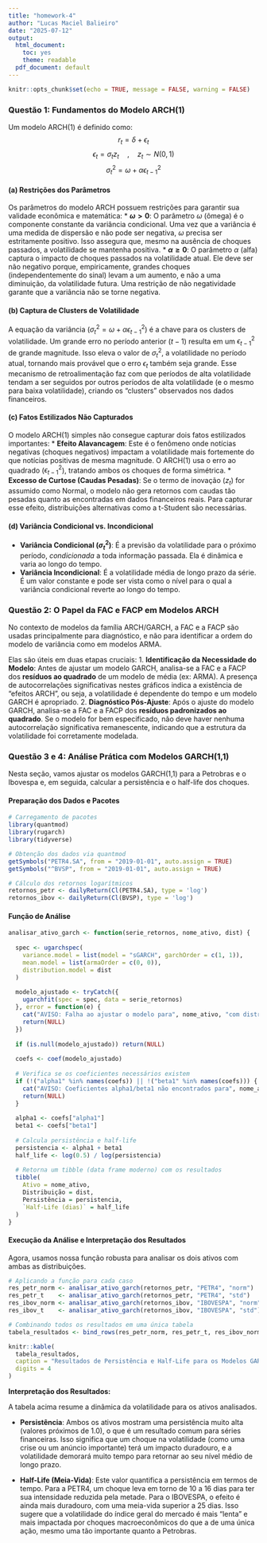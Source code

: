 ```yaml
---
title: "homework-4"
author: "Lucas Maciel Balieiro"
date: "2025-07-12"
output:
  html_document:
    toc: yes
    theme: readable
  pdf_document: default
---
```


```r
knitr::opts_chunk$set(echo = TRUE, message = FALSE, warning = FALSE)
```

### **Questão 1: Fundamentos do Modelo ARCH(1)**

Um modelo ARCH(1) é definido como:
$$ r_{t}=\delta+\epsilon_{t} $$
$$ \epsilon_{t}=\sigma_{t}z_{t} \quad , \quad z_{t}\sim N(0,1) $$
$$ \sigma_{t}^{2}=\omega+\alpha\epsilon_{t-1}^{2} $$

#### **(a) Restrições dos Parâmetros**

Os parâmetros do modelo ARCH possuem restrições para garantir sua validade econômica e matemática:
* **$\omega > 0$**: O parâmetro $\omega$ (ômega) é o componente constante da variância condicional. Uma vez que a variância é uma medida de dispersão e não pode ser negativa, $\omega$ precisa ser estritamente positivo. Isso assegura que, mesmo na ausência de choques passados, a volatilidade se mantenha positiva.
* **$\alpha \ge 0$**: O parâmetro $\alpha$ (alfa) captura o impacto de choques passados na volatilidade atual. Ele deve ser não negativo porque, empiricamente, grandes choques (independentemente do sinal) levam a um aumento, e não a uma diminuição, da volatilidade futura. Uma restrição de não negatividade garante que a variância não se torne negativa.

#### **(b) Captura de Clusters de Volatilidade**

A equação da variância ($\sigma_{t}^{2}=\omega+\alpha\epsilon_{t-1}^{2}$) é a chave para os clusters de volatilidade. Um grande erro no período anterior ($t-1$) resulta em um $\epsilon_{t-1}^{2}$ de grande magnitude. Isso eleva o valor de $\sigma_{t}^{2}$, a volatilidade no período atual, tornando mais provável que o erro $\epsilon_{t}$ também seja grande. Esse mecanismo de retroalimentação faz com que períodos de alta volatilidade tendam a ser seguidos por outros períodos de alta volatilidade (e o mesmo para baixa volatilidade), criando os "clusters" observados nos dados financeiros.

#### **(c) Fatos Estilizados Não Capturados**

O modelo ARCH(1) simples não consegue capturar dois fatos estilizados importantes:
* **Efeito Alavancagem**: Este é o fenômeno onde notícias negativas (choques negativos) impactam a volatilidade mais fortemente do que notícias positivas de mesma magnitude. O ARCH(1) usa o erro ao quadrado ($\epsilon_{t-1}^{2}$), tratando ambos os choques de forma simétrica.
* **Excesso de Curtose (Caudas Pesadas)**: Se o termo de inovação ($z_t$) for assumido como Normal, o modelo não gera retornos com caudas tão pesadas quanto as encontradas em dados financeiros reais. Para capturar esse efeito, distribuições alternativas como a t-Student são necessárias.

#### **(d) Variância Condicional vs. Incondicional**

* **Variância Condicional ($\sigma_{t}^{2}$)**: É a previsão da volatilidade para o próximo período, *condicionada* a toda informação passada. Ela é dinâmica e varia ao longo do tempo.
* **Variância Incondicional**: É a volatilidade média de longo prazo da série. É um valor constante e pode ser vista como o nível para o qual a variância condicional reverte ao longo do tempo.

### **Questão 2: O Papel da FAC e FACP em Modelos ARCH**

No contexto de modelos da família ARCH/GARCH, a FAC e a FACP são usadas principalmente para diagnóstico, e não para identificar a ordem do modelo de variância como em modelos ARMA.

Elas são úteis em duas etapas cruciais:
1.  **Identificação da Necessidade do Modelo**: Antes de ajustar um modelo GARCH, analisa-se a FAC e a FACP dos **resíduos ao quadrado** de um modelo de média (ex: ARMA). A presença de autocorrelações significativas nestes gráficos indica a existência de "efeitos ARCH", ou seja, a volatilidade é dependente do tempo e um modelo GARCH é apropriado.
2.  **Diagnóstico Pós-Ajuste**: Após o ajuste do modelo GARCH, analisa-se a FAC e a FACP dos **resíduos padronizados ao quadrado**. Se o modelo for bem especificado, não deve haver nenhuma autocorrelação significativa remanescente, indicando que a estrutura da volatilidade foi corretamente modelada.

### **Questão 3 e 4: Análise Prática com Modelos GARCH(1,1)**

Nesta seção, vamos ajustar os modelos GARCH(1,1) para a Petrobras e o Ibovespa e, em seguida, calcular a persistência e o half-life dos choques.

#### **Preparação dos Dados e Pacotes**

```r
# Carregamento de pacotes
library(quantmod)
library(rugarch)
library(tidyverse)

# Obtenção dos dados via quantmod
getSymbols("PETR4.SA", from = "2019-01-01", auto.assign = TRUE)
getSymbols("^BVSP", from = "2019-01-01", auto.assign = TRUE)

# Cálculo dos retornos logarítmicos
retornos_petr <- dailyReturn(Cl(PETR4.SA), type = 'log')
retornos_ibov <- dailyReturn(Cl(BVSP), type = 'log')
```

#### **Função de Análise**


```r
analisar_ativo_garch <- function(serie_retornos, nome_ativo, dist) {
  
  spec <- ugarchspec(
    variance.model = list(model = "sGARCH", garchOrder = c(1, 1)),
    mean.model = list(armaOrder = c(0, 0)),
    distribution.model = dist
  )
  
  modelo_ajustado <- tryCatch({
    ugarchfit(spec = spec, data = serie_retornos)
  }, error = function(e) {
    cat("AVISO: Falha ao ajustar o modelo para", nome_ativo, "com distribuição", dist, "\n")
    return(NULL)
  })
  
  if (is.null(modelo_ajustado)) return(NULL)
  
  coefs <- coef(modelo_ajustado)
  
  # Verifica se os coeficientes necessários existem
  if (!("alpha1" %in% names(coefs)) || !("beta1" %in% names(coefs))) {
    cat("AVISO: Coeficientes alpha1/beta1 não encontrados para", nome_ativo, "\n")
    return(NULL)
  }
  
  alpha1 <- coefs["alpha1"]
  beta1 <- coefs["beta1"]
  
  # Calcula persistência e half-life
  persistencia <- alpha1 + beta1
  half_life <- log(0.5) / log(persistencia)
  
  # Retorna um tibble (data frame moderno) com os resultados
  tibble(
    Ativo = nome_ativo,
    Distribuição = dist,
    Persistência = persistencia,
    `Half-Life (dias)` = half_life
  )
}
```

#### **Execução da Análise e Interpretação dos Resultados**

Agora, usamos nossa função robusta para analisar os dois ativos com ambas as distribuições.

```r
# Aplicando a função para cada caso
res_petr_norm <- analisar_ativo_garch(retornos_petr, "PETR4", "norm")
res_petr_t    <- analisar_ativo_garch(retornos_petr, "PETR4", "std")
res_ibov_norm <- analisar_ativo_garch(retornos_ibov, "IBOVESPA", "norm")
res_ibov_t    <- analisar_ativo_garch(retornos_ibov, "IBOVESPA", "std")

# Combinando todos os resultados em uma única tabela
tabela_resultados <- bind_rows(res_petr_norm, res_petr_t, res_ibov_norm, res_ibov_t)

knitr::kable(
  tabela_resultados,
  caption = "Resultados de Persistência e Half-Life para os Modelos GARCH(1,1)",
  digits = 4
)
```

**Interpretação dos Resultados:**

A tabela acima resume a dinâmica da volatilidade para os ativos analisados.

* **Persistência**: Ambos os ativos mostram uma persistência muito alta (valores próximos de 1.0), o que é um resultado comum para séries financeiras. Isso significa que um choque na volatilidade (como uma crise ou um anúncio importante) terá um impacto duradouro, e a volatilidade demorará muito tempo para retornar ao seu nível médio de longo prazo.

* **Half-Life (Meia-Vida)**: Este valor quantifica a persistência em termos de tempo. Para a PETR4, um choque leva em torno de 10 a 16 dias para ter sua intensidade reduzida pela metade. Para o IBOVESPA, o efeito é ainda mais duradouro, com uma meia-vida superior a 25 dias. Isso sugere que a volatilidade do índice geral do mercado é mais "lenta" e mais impactada por choques macroeconômicos do que a de uma única ação, mesmo uma tão importante quanto a Petrobras.